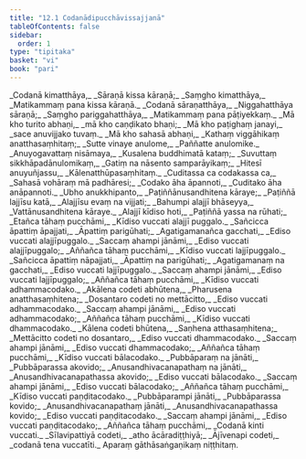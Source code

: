 ```yaml
---
title: "12.1 Codanādipucchāvissajjanā"
tableOfContents: false
sidebar:
  order: 1
type: "tipitaka"
basket: "vi"
book: "pari"
---
```



<DynamicBreadcrumb />

<Division number="359" book="pari" bookNo="5" page="279">

<Paragraph number="1770" type="verses" book="pari">
_Codanā kimatthāya,_  
_Sāraṇā kissa kāraṇā;_  
_Saṃgho kimatthāya,_  
_Matikammaṃ pana kissa kāraṇā._  

</Paragraph>

<Paragraph number="1771" type="verses" book="pari">
_Codanā sāraṇatthāya,_  
_Niggahatthāya sāraṇā;_  
_Saṃgho pariggahatthāya,_  
_Matikammaṃ pana pāṭiyekkaṃ._  

</Paragraph>

<Paragraph number="1772" type="verses" book="pari">
_Mā kho turito abhaṇi,_  
_mā kho caṇḍikato bhaṇi;_  
_Mā kho paṭighaṃ janayi,_  
_sace anuvijjako tuvaṃ._  

</Paragraph>

<Paragraph number="1773" type="verses" book="pari">
_Mā kho sahasā abhaṇi,_  
_Kathaṃ viggāhikaṃ anatthasaṃhitaṃ;_  
_Sutte vinaye anulome,_  
_Paññatte anulomike._  

</Paragraph>

<Paragraph number="1774" type="verses" book="pari">
_Anuyogavattaṃ nisāmaya,_  
_Kusalena buddhimatā kataṃ;_  
_Suvuttaṃ sikkhāpadānulomikaṃ,_  
_Gatiṃ na nāsento samparāyikaṃ;_  
_Hitesī anuyuñjassu,_  
_Kālenatthūpasaṃhitaṃ._  

</Paragraph>

<Paragraph number="1775" type="verses" book="pari">
_Cuditassa ca codakassa ca,_  
_Sahasā vohāraṃ mā padhāresi;_  
_Codako āha āpannoti,_  
_Cuditako āha anāpannoti._  

</Paragraph>

<Paragraph number="1776" type="verses" book="pari">
_Ubho anukkhipanto,_  
_Paṭiññānusandhitena kāraye;_  
_Paṭiññā lajjīsu katā,_  
_Alajjīsu evaṃ na vijjati;_  
_Bahumpi alajjī bhāseyya,_  
_Vattānusandhitena kāraye._  

</Paragraph>

<Paragraph number="1777" type="verses" book="pari">
_Alajjī kīdiso hoti,_  
_Paṭiññā yassa na rūhati;_  
_Etañca tāhaṃ pucchāmi,_  
_Kīdiso vuccati alajjī puggalo._  

</Paragraph>

<Paragraph number="1778" type="verses" book="pari">
_Sañcicca āpattiṃ āpajjati,_  
_Āpattiṃ parigūhati;_  
_Agatigamanañca gacchati,_  
_Ediso vuccati alajjīpuggalo._  

</Paragraph>

<Paragraph number="1779" type="verses" book="pari">
_Saccaṃ ahampi jānāmi,_  
_Ediso vuccati alajjīpuggalo;_  
_Aññañca tāhaṃ pucchāmi,_  
_Kīdiso vuccati lajjīpuggalo._  

</Paragraph>

<Paragraph number="1780" type="verses" book="pari">
_Sañcicca āpattiṃ nāpajjati,_  
_Āpattiṃ na parigūhati;_  
_Agatigamanaṃ na gacchati,_  
_Ediso vuccati lajjīpuggalo._  

</Paragraph>

<Paragraph number="1781" type="verses" book="pari">
_Saccaṃ ahampi jānāmi,_  
_Ediso vuccati lajjīpuggalo;_  
_Aññañca tāhaṃ pucchāmi,_  
_Kīdiso vuccati adhammacodako._  

</Paragraph>

<Paragraph number="1782" type="verses" book="pari">
_Akālena codeti abhūtena,_  
_Pharusena anatthasaṃhitena;_  
_Dosantaro codeti no mettācitto,_  
_Ediso vuccati adhammacodako._  

</Paragraph>

<Paragraph number="1783" type="verses" book="pari">
_Saccaṃ ahampi jānāmi,_  
_Ediso vuccati adhammacodako;_  
_Aññañca tāhaṃ pucchāmi,_  
_Kīdiso vuccati dhammacodako._  

</Paragraph>

<Paragraph number="1784" type="verses" book="pari">
_Kālena codeti bhūtena,_  
_Saṇhena atthasaṃhitena;_  
_Mettācitto codeti no dosantaro,_  
_Ediso vuccati dhammacodako._  

</Paragraph>

<Paragraph number="1785" type="verses" book="pari">
_Saccaṃ ahampi jānāmi,_  
_Ediso vuccati dhammacodako;_  
_Aññañca tāhaṃ pucchāmi,_  
_Kīdiso vuccati bālacodako._  

</Paragraph>

<Paragraph number="1786" type="verses" book="pari">
_Pubbāparaṃ na jānāti,_  
_Pubbāparassa akovido;_  
_Anusandhivacanapathaṃ na jānāti,_  
_Anusandhivacanapathassa akovido;_  
_Ediso vuccati bālacodako._  

</Paragraph>

<Paragraph number="1787" type="verses" book="pari">
_Saccaṃ ahampi jānāmi,_  
_Ediso vuccati bālacodako;_  
_Aññañca tāhaṃ pucchāmi,_  
_Kīdiso vuccati paṇḍitacodako._  

</Paragraph>

<Paragraph number="1788" type="verses" book="pari">
_Pubbāparampi jānāti,_  
_Pubbāparassa kovido;_  
_Anusandhivacanapathaṃ jānāti,_  
_Anusandhivacanapathassa kovido;_  
_Ediso vuccati paṇḍitacodako._  

</Paragraph>

<Paragraph number="1789" type="verses" book="pari">
_Saccaṃ ahampi jānāmi,_  
_Ediso vuccati paṇḍitacodako;_  
_Aññañca tāhaṃ pucchāmi,_  
_Codanā kinti vuccati._  

</Paragraph>

<Paragraph number="1790" type="verses" book="pari">
_Sīlavipattiyā codeti,_  
_atho ācāradiṭṭhiyā;_  
_Ājīvenapi codeti,_  
_codanā tena vuccatīti._  


</Paragraph>
</Division>

<Paragraph number="1791" type="center" book="pari">
Aparaṃ gāthāsaṅgaṇikaṃ niṭṭhitaṃ.
</Paragraph>